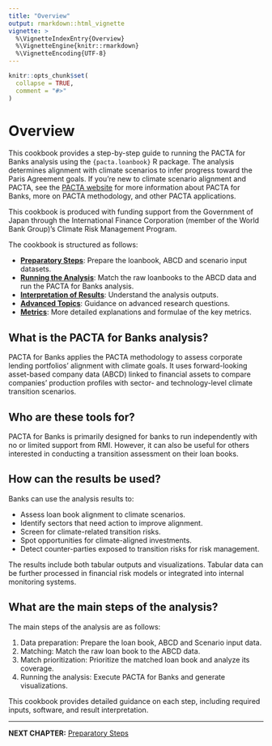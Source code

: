 ```yaml
---
title: "Overview"
output: rmarkdown::html_vignette
vignette: >
  %\VignetteIndexEntry{Overview}
  %\VignetteEngine{knitr::rmarkdown}
  %\VignetteEncoding{UTF-8}
---
```


```r
knitr::opts_chunk$set(
  collapse = TRUE,
  comment = "#>"
)
```

# Overview

This cookbook provides a step-by-step guide to running the PACTA for Banks analysis using the `{pacta.loanbook}` R package. The analysis determines alignment with climate scenarios to infer progress toward the Paris Agreement goals. If you're new to climate scenario alignment and PACTA, see the [PACTA website](https://pacta.rmi.org) for more information about PACTA for Banks, more on PACTA methodology, and other PACTA applications.

This cookbook is produced with funding support from the Government of Japan through the International Finance Corporation (member of the World Bank Group)’s Climate Risk Management Program.

The cookbook is structured as follows:

- **[Preparatory Steps](cookbook_preparatory_steps.html)**: Prepare the loanbook, ABCD and scenario input datasets.
- **[Running the Analysis](cookbook_running_the_analysis.html)**: Match the raw loanbooks to the ABCD data and run the PACTA for Banks analysis.
- **[Interpretation of Results](cookbook_interpretation.html)**: Understand the analysis outputs.
- **[Advanced Topics](cookbook_advanced_use_cases.html)**: Guidance on advanced research questions.
- **[Metrics](cookbook_metrics.html)**: More detailed explanations and formulae of the key metrics.

## What is the PACTA for Banks analysis?

PACTA for Banks applies the PACTA methodology to assess corporate lending portfolios' alignment with climate goals. It uses forward-looking asset-based company data (ABCD) linked to financial assets to compare companies' production profiles with sector- and technology-level climate transition scenarios.

## Who are these tools for?

PACTA for Banks is primarily designed for banks to run independently with no or limited support from RMI. However, it can also be useful for others interested in conducting a transition assessment on their loan books.

## How can the results be used?

Banks can use the analysis results to:

- Assess loan book alignment to climate scenarios.
- Identify sectors that need action to improve alignment.
- Screen for climate-related transition risks.
- Spot opportunities for climate-aligned investments.
- Detect counter-parties exposed to transition risks for risk management.

The results include both tabular outputs and visualizations. Tabular data can be further processed in financial risk models or integrated into internal monitoring systems.

## What are the main steps of the analysis?

The main steps of the analysis are as follows:

1. Data preparation: Prepare the loan book, ABCD and Scenario input data.
2. Matching: Match the raw loan book to the ABCD data.
3. Match prioritization: Prioritize the matched loan book and analyze its coverage.
4. Running the analysis: Execute PACTA for Banks and generate visualizations.

This cookbook provides detailed guidance on each step, including required inputs, software, and result interpretation.

---

**NEXT CHAPTER:** [Preparatory Steps](cookbook_preparatory_steps.html)
